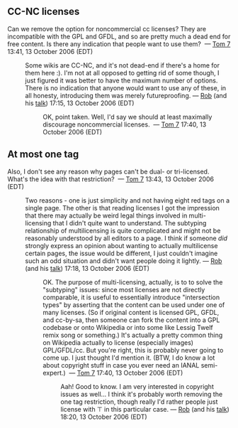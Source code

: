 == CC-NC licenses ==

Can we remove the option for noncommercial cc licenses? They are incompatible with the GPL and GFDL, and so are pretty much a dead end for free content. Is there any indication that people want to use them? &nbsp;&mdash;&nbsp;[[User:Tom7|Tom 7]] 13:41, 13 October 2006 (EDT)
: Some wikis are CC-NC, and it's not dead-end if there's a home for them here :). I'm not at all opposed to getting rid of some though, I just figured it was better to have the maximum number of options. There is no indication that anyone would want to use any of these, in all honesty, introducing them was merely futureproofing. — [[User:rsimmons|Rob]] (and his [[User talk:rsimmons|talk]]) 17:15, 13 October 2006 (EDT)
:: OK, point taken. Well, I'd say we should at least maximally discourage noncommercial licenses. &nbsp;&mdash;&nbsp;[[User:Tom7|Tom 7]] 17:40, 13 October 2006 (EDT)

== At most one tag ==

Also, I don't see any reason why pages can't be dual- or tri-licensed. What's the idea with that restriction? &nbsp;&mdash;&nbsp;[[User:Tom7|Tom 7]] 13:43, 13 October 2006 (EDT)
: Two reasons - one is just simplicity and not having eight red tags on a single page. The other is that reading licenses I got the impression that there may actually be weird legal things involved in multi-licensing that I didn't quite want to understand. The subtyping relationship of multilicensing is quite complicated and might not be reasonably understood by all editors to a page. I think if someone ''did'' strongly express an opinion about wanting to actually multilicense certain pages, the issue would be different, I just couldn't imagine such an odd situation and didn't want people doing it lightly. — [[User:rsimmons|Rob]] (and his [[User talk:rsimmons|talk]]) 17:18, 13 October 2006 (EDT)
:: OK. The purpose of multi-licensing, actually, is to to solve the "subtyping" issues: since most licenses are not directly comparable, it is useful to essentially introduce "intersection types" by asserting that the content can be used under one of many licenses. (So if original content is licensed GPL, GFDL, and cc-by-sa, then someone can fork the content into a GPL codebase or onto Wikipedia or into some like Lessig Twelf remix song or something.) It's actually a pretty common thing on Wikipedia actually to license (especially images) GPL/GFDL/cc. But you're right, this is probably never going to come up. I just thought I'd mention it. (BTW, I do know a lot about copyright stuff in case you ever need an IANAL semi-expert.) &nbsp;&mdash;&nbsp;[[User:Tom7|Tom 7]] 17:40, 13 October 2006 (EDT)
::: Aah! Good to know. I am very interested in copyright issues as well... I think it's probably worth removing the one tag restriction, though really I'd rather people just license with <math>\top</math> in this particular case. — [[User:rsimmons|Rob]] (and his [[User talk:rsimmons|talk]]) 18:20, 13 October 2006 (EDT)